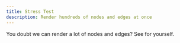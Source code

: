 ```yaml
---
title: Stress Test
description: Render hundreds of nodes and edges at once
---
```



<ExampleLayout>
You doubt we can render a lot of nodes and edges? See for yourself.

<RemoteCodeViewer
  route="examples/nodes/stress"
  framework="react"
/>
</ExampleLayout>
